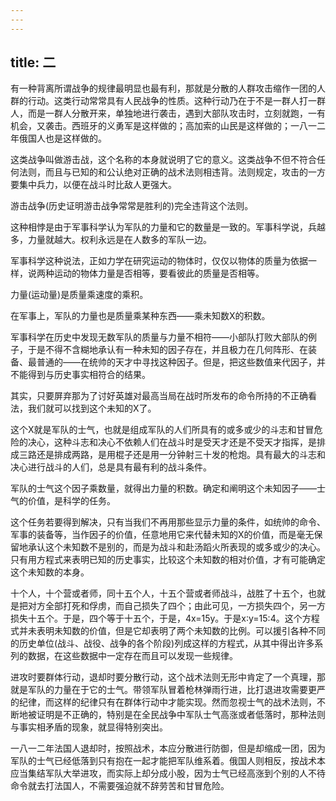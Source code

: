 ```yaml
---
---
---
```

title: 二
---




有一种背离所谓战争的规律最明显也最有利，那就是分散的人群攻击缩作一团的人群的行动。这类行动常常具有人民战争的性质。这种行动乃在于不是一群人打一群人，而是一群人分散开来，单独地进行袭击，遇到大部队攻击时，立刻就跑，一有机会，又袭击。西班牙的义勇军是这样做的；高加索的山民是这样做的；一八一二年俄国人也是这样做的。

这类战争叫做游击战，这个名称的本身就说明了它的意义。这类战争不但不符合任何法则，而且与已知的和公认绝对正确的战术法则相违背。法则规定，攻击的一方要集中兵力，以便在战斗时比敌人更强大。



游击战争(历史证明游击战争常常是胜利的)完全违背这个法则。

这种相悖是由于军事科学认为军队的力量和它的数量是一致的。军事科学说，兵越多，力量就越大。权利永远是在人数多的军队一边。

军事科学这种说法，正如力学在研究运动的物体时，仅仅以物体的质量为依据一样，说两种运动的物体力量是否相等，要看彼此的质量是否相等。

力量(运动量)是质量乘速度的乘积。

在军事上，军队的力量也是质量乘某种东西——乘未知数X的积数。

军事科学在历史中发现无数军队的质量与力量不相符——小部队打败大部队的例子，于是不得不含糊地承认有一种未知的因子存在，并且极力在几何阵形、在装备、最普通的——在统帅的天才中寻找这种因子。但是，把这些数值来代因子，并不能得到与历史事实相符合的结果。

其实，只要屏弃那为了讨好英雄对最高当局在战时所发布的命令所持的不正确看法，我们就可以找到这个未知的X了。

这个X就是军队的士气，也就是组成军队的人们所具有的或多或少的斗志和甘冒危险的决心，这种斗志和决心不依赖人们在战斗时是受天才还是不受天才指挥，是排成三路还是排成两路，是用棍子还是用一分钟射三十发的枪炮。具有最大的斗志和决心进行战斗的人们，总是具有最有利的战斗条件。

军队的士气这个因子乘数量，就得出力量的积数。确定和阐明这个未知因子——士气的价值，是科学的任务。

这个任务若要得到解决，只有当我们不再用那些显示力量的条件，如统帅的命令、军事的装备等，当作因子的价值，任意地用它来代替未知的X的价值，而是毫无保留地承认这个未知数不是别的，而是为战斗和赴汤蹈火所表现的或多或少的决心。只有用方程式来表明已知的历史事实，比较这个未知数的相对价值，才有可能确定这个未知数的本身。

十个人，十个营或者师，同十五个人，十五个营或者师战斗，战胜了十五个，也就是把对方全部打死和俘虏，而自己损失了四个；由此可见，一方损失四个，另一方损失十五个。于是，四个等于十五个，于是，4x=15y。于是x∶y=15∶4。这个方程式并未表明未知数的价值，但是它却表明了两个未知数的比例。可以援引各种不同的历史单位(战斗、战役、战争的各个阶段)列成这样的方程式，从其中得出许多系列的数据，在这些数据中一定存在而且可以发现一些规律。

进攻时要群体行动，退却时要分散行动，这个战术法则无形中肯定了一个真理，那就是军队的力量在于它的士气。带领军队冒着枪林弹雨行进，比打退进攻需要更严的纪律，而这样的纪律只有在群体行动中才能实现。然而忽视士气的战术法则，不断地被证明是不正确的，特别是在全民战争中军队士气高涨或者低落时，那种法则与事实相矛盾的现象，就显得特别突出。

一八一二年法国人退却时，按照战术，本应分散进行防御，但是却缩成一团，因为军队的士气已经低落到只有抱在一起才能把军队维系着。俄国人则相反，按战术本应当集结军队大举进攻，而实际上却分成小股，因为士气已经高涨到个别的人不待命令就去打法国人，不需要强迫就不辞劳苦和甘冒危险。